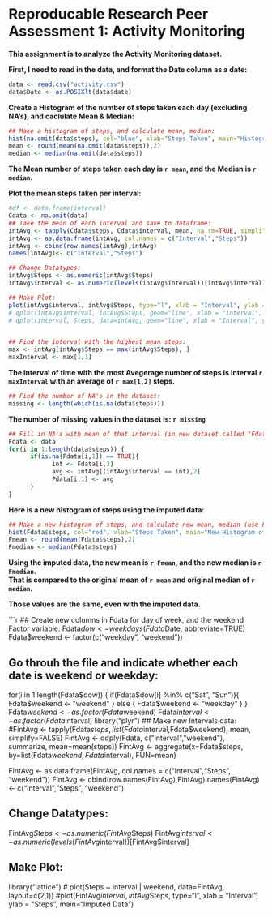 Reproducable Research Peer Assessment 1: Activity Monitoring
========================================================
**This assignment is to analyze the Activity Monitoring dataset.**


**First, I need to read in the data, and format the Date column as a date:**
```r
data <- read.csv("activity.csv")
data$Date <- as.POSIXlt(data$date)
```

**Create a Histogram of the number of steps taken each day (excluding NA's), and caclulate Mean & Median:**
```r
## Make a histogram of steps, and calculate mean, median:
hist(na.omit(data$steps), col="blue", xlab="Steps Taken", main="Histogram of Steps Taken")
mean <- round(mean(na.omit(data$steps)),2)
median <- median(na.omit(data$steps))
```
**The Mean number of steps taken each day is `r mean`, and the Median is `r median`.**

**Plot the mean steps taken per interval:**
```r
#df <- data.frame(interval)
Cdata <- na.omit(data)
## Take the mean of each interval and save to dataframe:
intAvg <- tapply(Cdata$steps, Cdata$interval, mean, na.rm=TRUE, simplify=FALSE)
intAvg <- as.data.frame(intAvg, col.names = c("Interval","Steps"))
intAvg <- cbind(row.names(intAvg),intAvg)
names(intAvg)<- c("interval","Steps")

## Change Datatypes:
intAvg$Steps <- as.numeric(intAvg$Steps)
intAvg$interval <- as.numeric(levels(intAvg$interval))[intAvg$interval]

## Make Plot:
plot(intAvg$interval, intAvg$Steps, type="l", xlab = "Interval", ylab = "Steps", main="Avg Steps Taken by Interval:")
# qplot(intAvg$interval, intAvg$Steps, geom="line", xlab = "Interval", ylab = "Steps")
# qplot(interval, Steps, data=intAvg, geom="line", xlab = "Interval", ylab = "Steps") 


## Find the interval with the highest mean steps:
max <- intAvg[intAvg$Steps == max(intAvg$Steps), ]
maxInterval <- max[1,1]
```
**The interval of time with the most Avegerage number of steps is interval `r maxInterval` with an average of `r max[1,2]` steps.**

```r
## Find the number of NA's in the dataset:
missing <- length(which(is.na(data$steps)))
```
**The number of missing values in the dataset is: `r missing`**

```r
## Fill in NA's with mean of that interval (in new dataset called "Fdata"):
Fdata <- data
for(i in 1:length(data$steps)) {
      if(is.na(Fdata[i,1]) == TRUE){
            int <- Fdata[i,3]
            avg <- intAvg[(intAvg$interval == int),2]
            Fdata[i,1] <- avg
      } 
}
```
**Here is a new histogram of steps using the imputed data:**
```r
## Make a new histogram of steps, and calculate new mean, median (use Fdata):
hist(Fdata$steps, col="red", xlab="Steps Taken", main="New Histogram of Steps Taken (with Imputed Data)")
Fmean <- round(mean(Fdata$steps),2)
Fmedian <- median(Fdata$steps)
```
**Using the imputed data, the new mean is `r Fmean`, and the new median is `r Fmedian`.**  
**That is compared to the original mean of `r mean` and original median of `r median`.  **

**Those values are the same, even with the imputed data.**

```r
## Create new columns in Fdata for day of week, and the weekend Factor variable:
Fdata$dow <- weekdays(Fdata$Date, abbreviate=TRUE)
Fdata$weekend <- factor(c("weekday", "weekend"))

## Go throuh the file and indicate whether each date is weekend or weekday:
for(i in 1:length(Fdata$dow)) {
      if(Fdata$dow[i] %in% c("Sat", "Sun")){
            Fdata$weekend <- "weekend"
      } else {
            Fdata$weekend <- "weekday"
      }
}
Fdata$weekend <- as.factor(Fdata$weekend)
Fdata$interval <- as.factor(Fdata$interval)
library("plyr")
## Make new Intervals data:
#FintAvg <- tapply(Fdata$steps, list(Fdata$interval,Fdata$weekend), mean, simplify=FALSE)
FintAvg <- ddply(Fdata, c("interval","weekend"), summarize, mean=mean(steps))
FintAvg <- aggregate(x=Fdata$steps, by=list(Fdata$weekend, Fdata$interval), FUN=mean)

FintAvg <- as.data.frame(FintAvg, col.names = c("Interval","Steps", "weekend"))
FintAvg <- cbind(row.names(FintAvg),FintAvg)
names(FintAvg)<- c("interval","Steps", "weekend")


## Change Datatypes:
FintAvg$Steps <- as.numeric(FintAvg$Steps)
FintAvg$interval <- as.numeric(levels(FintAvg$interval))[FintAvg$interval]

## Make Plot:
library("lattice")
# plot(Steps ~ interval | weekend, data=FintAvg, layout=c(2,1))
#plot(FintAvg$interval, intAvg$Steps, type="l", xlab = "Interval", ylab = "Steps", main="Imputed Data")
